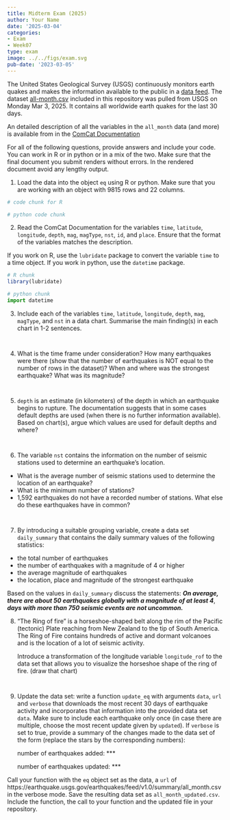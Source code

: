 ```yaml
---
title: Midterm Exam (2025)
author: Your Name
date: '2025-03-04'
categories:
- Exam
- Week07
type: exam
image: ../../figs/exam.svg
pub-date: '2023-03-05'
---
```



The United States Geological Survey (USGS) continuously monitors earth quakes and makes the information available to the public in a [data feed](https://earthquake.usgs.gov/earthquakes/feed/v1.0/csv.php). 
The dataset [all-month.csv](all_month.csv) included in this repository was pulled from USGS on Monday Mar 3, 2025. It contains all worldwide earth quakes  for the last 30 days.


An detailed description of all the variables in the `all_month` data (and more) is available from in the [ComCat Documentation](https://earthquake.usgs.gov/data/comcat/index.php)

For all of the following questions, provide answers and include your code. You can work in R or in python or in a mix of the two. 
Make sure that the final document you submit renders without errors. In the rendered document avoid any lengthy output. 


1. Load the data into the object `eq` using R or python. Make sure that you are working with an object with 9815   rows and 22 columns.

```r
# code chunk for R
```

```python
# python code chunk
```

2. Read the ComCat Documentation for the variables `time`, `latitude`, `longitude`, `depth`, `mag`, `magType`, `nst`, `id`, and `place`. Ensure that the format of the variables matches the description.  

If you work on R, use the `lubridate` package  to convert the variable `time` to a time object. If you work in python, use the `datetime` package.

```r
# R chunk
library(lubridate)
```

```python
# python chunk
import datetime

```

3. Include each of the variables `time`, `latitude`, `longitude`, `depth`, `mag`, `magType`, and `nst` in a data chart. Summarise the main finding(s) in each chart in 1-2 sentences. 

```r

```

```python

```

4. What is the time frame under consideration? How many earthquakes were there (show that the number of earthquakes is NOT equal to the number of rows in the dataset)?
When and where was the strongest earthquake? What was its magnitude?

```r

```

```python

```


5. `depth` is an estimate (in kilometers) of the depth in which an earthquake begins to rupture. The documentation suggests that in some cases default depths are used (when there is no further information available). Based on chart(s), argue which values are used for default depths and where? 

```r

```

```python

```

6. The variable `nst` contains the information on the number of seismic stations used to determine an earthquake's location.

  - What is the average number of seismic stations used to determine the location of an earthquake? 
  - What is the minimum number of stations? 
  - 1,592 earthquakes do not have a recorded number of stations. What else do these earthquakes have in common?


```r

```

```python

```

7. By introducing a suitable grouping variable, create a data set `daily_summary` that contains the daily summary values of the following statistics:

  - the total number of earthquakes 
  - the number of earthquakes with a magnitude of 4 or higher
  - the average magnitude of earthquakes
  - the location, place and magnitude of the strongest earthquake 

Based on the values in `daily_summary` discuss the statements: ***On average, there are about 50 earthquakes globally with a magnitude of at least 4***, ***days with more than 750 seismic events are not uncommon.***


8. "The Ring of fire" is a horseshoe-shaped belt along the rim of the Pacific (tectonic) Plate reaching from New Zealand to the tip of South America. The Ring of Fire contains hundreds of active and dormant volcanoes and is the location of a lot of seismic activity. 

    Introduce a transformation of the longitude variable `longitude_rof` to the data set that allows you to visualize the horseshoe shape of the ring of fire. (draw that chart)


```r

```

```python

```

9. Update the data set: write a function `update_eq` with arguments `data`, `url` and `verbose` that downloads the most recent 30 days of earthquake activity and incorporates that information into the provided data set `data`. 
Make sure to include each earthquake only once (in case there are multiple, choose the most recent update given by `updated`). If `verbose` is set to true, provide a summary of the changes made to the data set of the form (replace the stars by the corresponding numbers): 

    number of earthquakes added: *** 
    
    number of earthquakes updated: *** 

Call your function with the `eq` object set as the data, a `url` of https://earthquake.usgs.gov/earthquakes/feed/v1.0/summary/all_month.csv
in the verbose mode. 
Save the resulting data set as `all_month_updated.csv`. Include the function, the call to your function and the updated file in your repository.


```r

```

```python

```
